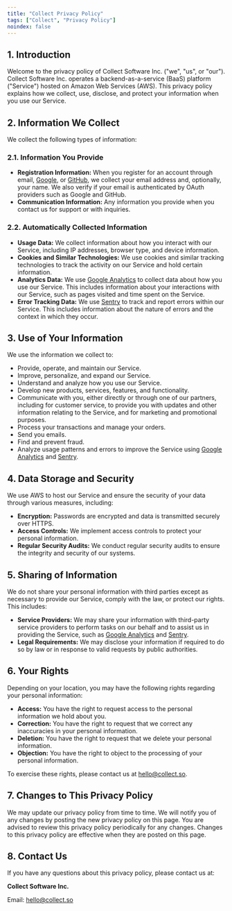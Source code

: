 ```yaml
---
title: "Collect Privacy Policy"
tags: ["Collect", "Privacy Policy"]
noindex: false
---
```


<PostHeader
  title="Collect Privacy Policy"
  description="Effective Date: 24.02.2023"
  showDate={false}
/>

## 1. Introduction

Welcome to the privacy policy of Collect Software Inc. ("we", "us", or "our"). Collect Software Inc. operates a backend-as-a-service (BaaS) platform ("Service") hosted on Amazon Web Services (AWS). This privacy policy explains how we collect, use, disclose, and protect your information when you use our Service.

## 2. Information We Collect

We collect the following types of information:

### 2.1. Information You Provide

- **Registration Information:** When you register for an account through email, [Google](https://accounts.google.com), or [GitHub](https://github.com), we collect your email address and, optionally, your name. We also verify if your email is authenticated by OAuth providers such as Google and GitHub.
- **Communication Information:** Any information you provide when you contact us for support or with inquiries.

### 2.2. Automatically Collected Information

- **Usage Data:** We collect information about how you interact with our Service, including IP addresses, browser type, and device information.
- **Cookies and Similar Technologies:** We use cookies and similar tracking technologies to track the activity on our Service and hold certain information.
- **Analytics Data:** We use [Google Analytics](https://analytics.google.com) to collect data about how you use our Service. This includes information about your interactions with our Service, such as pages visited and time spent on the Service.
- **Error Tracking Data:** We use [Sentry](https://sentry.io) to track and report errors within our Service. This includes information about the nature of errors and the context in which they occur.

## 3. Use of Your Information

We use the information we collect to:

- Provide, operate, and maintain our Service.
- Improve, personalize, and expand our Service.
- Understand and analyze how you use our Service.
- Develop new products, services, features, and functionality.
- Communicate with you, either directly or through one of our partners, including for customer service, to provide you with updates and other information relating to the Service, and for marketing and promotional purposes.
- Process your transactions and manage your orders.
- Send you emails.
- Find and prevent fraud.
- Analyze usage patterns and errors to improve the Service using [Google Analytics](https://analytics.google.com) and [Sentry](https://sentry.io).

## 4. Data Storage and Security

We use AWS to host our Service and ensure the security of your data through various measures, including:

- **Encryption:** Passwords are encrypted and data is transmitted securely over HTTPS.
- **Access Controls:** We implement access controls to protect your personal information.
- **Regular Security Audits:** We conduct regular security audits to ensure the integrity and security of our systems.

## 5. Sharing of Information

We do not share your personal information with third parties except as necessary to provide our Service, comply with the law, or protect our rights. This includes:

- **Service Providers:** We may share your information with third-party service providers to perform tasks on our behalf and to assist us in providing the Service, such as [Google Analytics](https://analytics.google.com) and [Sentry](https://sentry.io).
- **Legal Requirements:** We may disclose your information if required to do so by law or in response to valid requests by public authorities.

## 6. Your Rights

Depending on your location, you may have the following rights regarding your personal information:

- **Access:** You have the right to request access to the personal information we hold about you.
- **Correction:** You have the right to request that we correct any inaccuracies in your personal information.
- **Deletion:** You have the right to request that we delete your personal information.
- **Objection:** You have the right to object to the processing of your personal information.

To exercise these rights, please contact us at [hello@collect.so](mailto:hello@collect.so).

## 7. Changes to This Privacy Policy

We may update our privacy policy from time to time. We will notify you of any changes by posting the new privacy policy on this page. You are advised to review this privacy policy periodically for any changes. Changes to this privacy policy are effective when they are posted on this page.

## 8. Contact Us

If you have any questions about this privacy policy, please contact us at:

**Collect Software Inc.**

Email: [hello@collect.so](mailto:hello@collect.so)

